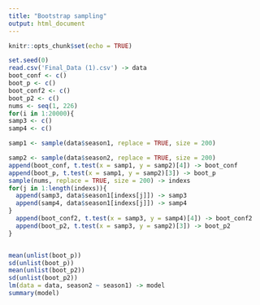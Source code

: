 ```yaml
---
title: "Bootstrap sampling"
output: html_document
---
```


```r
knitr::opts_chunk$set(echo = TRUE)
```


```r
set.seed(0)
read.csv('Final_Data (1).csv') -> data
boot_conf <- c()
boot_p <- c()
boot_conf2 <- c()
boot_p2 <- c()
nums <- seq(1, 226)
for(i in 1:20000){
samp3 <- c()
samp4 <- c()

samp1 <- sample(data$season1, replace = TRUE, size = 200)

samp2 <- sample(data$season2, replace = TRUE, size = 200)
append(boot_conf, t.test(x = samp1, y = samp2)[4]) -> boot_conf
append(boot_p, t.test(x = samp1, y = samp2)[3]) -> boot_p
sample(nums, replace = TRUE, size = 200) -> indexs
for(j in 1:length(indexs)){
  append(samp3, data$season1[indexs[j]]) -> samp3
  append(samp4, data$season1[indexs[j]]) -> samp4
}
  append(boot_conf2, t.test(x = samp3, y = samp4)[4]) -> boot_conf2
  append(boot_p2, t.test(x = samp3, y = samp2)[3]) -> boot_p2
}


mean(unlist(boot_p))
sd(unlist(boot_p))
mean(unlist(boot_p2))
sd(unlist(boot_p2))
lm(data = data, season2 ~ season1) -> model
summary(model)
```

